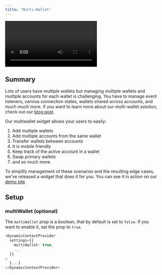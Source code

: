 ```yaml
---
title: "Multi-Wallet"
---
```


![](https://dynamic-labs.github.io/readme-embeds/videos/multiwallet_docs_2.mov)

## Summary

Lots of users have multiple wallets but managing multiple wallets and multiple accounts for each wallet is challenging. You have to manage event listeners, various connection states, wallets shared across accounts, and much much more. If you want to learn more about our multi-wallet solution, check out our [blog post](https://www.dynamic.xyz/blog/multi-wallet-announcement).

Our multiwallet widget allows your users to easily:

1. Add multiple wallets
2. Add multiple accounts from the same wallet
3. Transfer wallets between accounts
4. It is mobile friendly
5. Keep track of the active account in a wallet
6. Swap primary wallets
7. and so much more.

To simplify management of these scenarios and the resulting edge cases, we've released a widget that does it for you. You can see it in action on our [demo site](https://demo.dynamic.xyz).

## Setup

### multiWallet (optional)

The `multiWallet` prop is a boolean, that by default is set to `false`. If you want to enable it, set the prop to `true`.

```typescript
<DynamicContextProvider
  settings={{
    multiWallet: true,
    ...
  }}
>
  {...}
</DynamicContextProvider>
```
